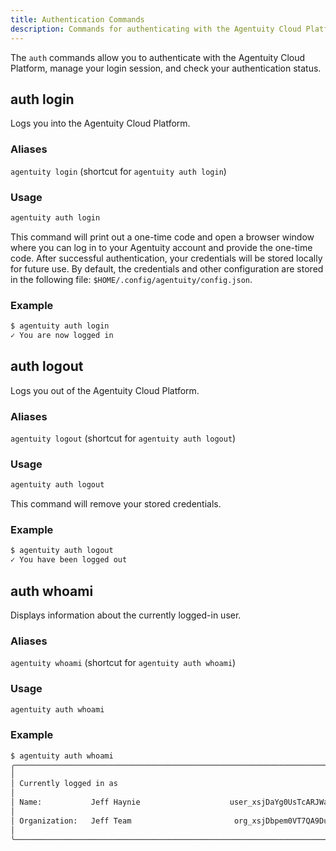 ```yaml
---
title: Authentication Commands
description: Commands for authenticating with the Agentuity Cloud Platform
---
```


The `auth` commands allow you to authenticate with the Agentuity Cloud Platform, manage your login session, and check your authentication status.

## auth login

Logs you into the Agentuity Cloud Platform.

### Aliases

`agentuity login` (shortcut for `agentuity auth login`)

### Usage

```bash
agentuity auth login
```

This command will print out a one-time code and open a browser window where you can log in to your Agentuity account and provide the one-time code. After successful authentication, your credentials will be stored locally for future use.  By default, the credentials and other configuration are stored in the following file: `$HOME/.config/agentuity/config.json`.

### Example

```bash
$ agentuity auth login
✓ You are now logged in
```

## auth logout

Logs you out of the Agentuity Cloud Platform.

### Aliases

`agentuity logout` (shortcut for `agentuity auth logout`)

### Usage

```bash
agentuity auth logout
```

This command will remove your stored credentials.

### Example

```bash
$ agentuity auth logout
✓ You have been logged out
```

## auth whoami

Displays information about the currently logged-in user.

### Aliases

`agentuity whoami` (shortcut for `agentuity auth whoami`)

### Usage

```bash
agentuity auth whoami
```

### Example

```bash
$ agentuity auth whoami
╭──────────────────────────────────────────────────────────────────────────────────╮
│                                                                                  │
│ Currently logged in as                                                           │
│                                                                                  │
│ Name:           Jeff Haynie                    user_xsjDaYg0UsTcARJWa1BI5irsoB7  │
│                                                                                  │
│ Organization:   Jeff Team                       org_xsjDbpem0VT7QA9DupHGdE72HLQ  │
│                                                                                  │
╰──────────────────────────────────────────────────────────────────────────────────╯
```
